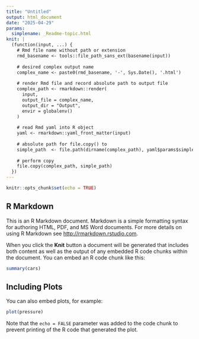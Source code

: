 ---
title: "Untitled"
output: html_document
date: "2025-04-29"
params:
  simplename: _Readme-topic.html
knit: |
  (function(input, ...) {
    # Rmd file name without path or extension
    rmd_basename <- tools::file_path_sans_ext(basename(input))
    
    # desired complex output name
    complex_name <- paste0(rmd_basename, '-', Sys.Date(), '.html')
  
    # render Rmd file and record absolute path to output file
    complex_path <- rmarkdown::render(
      input,
      output_file = complex_name, 
      output_dir = "Output", 
      envir = globalenv()
    )
    
    # read Rmd yaml into R object
    yaml <- rmarkdown::yaml_front_matter(input)
    
    # absolute path for file.copy() to
    simple_path  <- file.path(dirname(complex_path), yaml$params$simplename)
    
    # perform copy
    file.copy(complex_path, simple_path)
  })
---

```{r setup, include=FALSE}
knitr::opts_chunk$set(echo = TRUE)
```

## R Markdown

This is an R Markdown document. Markdown is a simple formatting syntax for authoring HTML, PDF, and MS Word documents. For more details on using R Markdown see <http://rmarkdown.rstudio.com>.

When you click the **Knit** button a document will be generated that includes both content as well as the output of any embedded R code chunks within the document. You can embed an R code chunk like this:

```{r cars}
summary(cars)
```

## Including Plots

You can also embed plots, for example:

```{r pressure, echo=FALSE}
plot(pressure)
```

Note that the `echo = FALSE` parameter was added to the code chunk to prevent printing of the R code that generated the plot.
